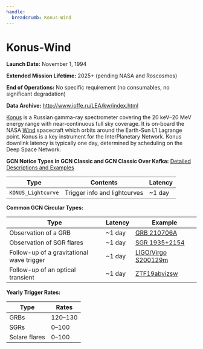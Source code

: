 ```yaml
---
handle:
  breadcrumb: Konus-Wind
---
```


# Konus-Wind

**Launch Date:** November 1, 1994

**Extended Mission Lifetime:** 2025+ (pending NASA and Roscosmos)

**End of Operations:** No specific requirement (no consumables, no significant degradation)

**Data Archive:**
http://www.ioffe.ru/LEA/kw/index.html

[Konus](http://www.ioffe.ru/LEA/kw/index.html) is a Russian gamma-ray spectrometer covering the 20 keV–20 MeV energy range with near-continuous full sky coverage. It is on-board the NASA [Wind](https://wind.nasa.gov/) spacecraft which orbits around the Earth-Sun L1 Lagrange point. Konus is a key instrument for the InterPlanetary Network. Konus downlink latency is typically one day, determined by scheduling on the Deep Space Network.

**GCN Notice Types in GCN Classic and GCN Classic Over Kafka:**
[Detailed Descriptions and Examples](https://gcn.gsfc.nasa.gov/konus.html)

<div className="overflow-table">

| Type               | Contents                     | Latency |
| ------------------ | ---------------------------- | ------- |
| `KONUS_Lightcurve` | Trigger info and lightcurves | ~1 day  |

</div>

**Common GCN Circular Types:**

<div className="overflow-table">

| Type                                      | Latency | Example                                                          |
| ----------------------------------------- | ------- | ---------------------------------------------------------------- |
| Observation of a GRB                      | ~1 day  | [GRB 210706A](https://gcn.gsfc.nasa.gov/gcn3/30403.gcn3)         |
| Observation of SGR flares                 | ~1 day  | [SGR 1935+2154](https://gcn.gsfc.nasa.gov/gcn3/30418.gcn3)       |
| Follow-up of a gravitational wave trigger | ~1 day  | [LIGO/Virgo S200129m](https://gcn.gsfc.nasa.gov/gcn3/26979.gcn3) |
| Follow-up of an optical transient         | ~1 day  | [ZTF19abvizsw](https://gcn.gsfc.nasa.gov/gcn3/26197.gcn3)        |

</div>

**Yearly Trigger Rates:**

| Type          | Rates   |
| ------------- | ------- |
| GRBs          | 120–130 |
| SGRs          | 0–100   |
| Solare flares | 0–100   |
